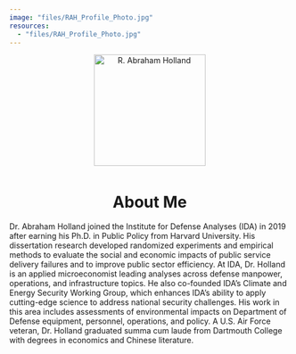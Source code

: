 ```yaml
---
image: "files/RAH_Profile_Photo.jpg"
resources:
  - "files/RAH_Profile_Photo.jpg"
---
```


```{=html}
<div style="text-align:center; margin-bottom: 1rem;">
  <img
    src="files/RAH_Profile_Photo.jpg"
    alt="R. Abraham Holland"
    style="width:200px; /* no border-radius, so it stays square */ margin-bottom:0.5rem;"
  />
  <h1>About Me</h1>
</div>

```

Dr. Abraham Holland joined the Institute for Defense Analyses (IDA) in 2019 after earning his Ph.D. in Public Policy from Harvard University. His dissertation research developed randomized experiments and empirical methods to evaluate the social and economic impacts of public service delivery failures and to improve public sector efficiency. At IDA, Dr. Holland is an applied microeconomist leading analyses across defense manpower, operations, and infrastructure topics. He also co-founded IDA’s Climate and Energy Security Working Group, which enhances IDA’s ability to apply cutting-edge science to address national security challenges. His work in this area includes assessments of environmental impacts on Department of Defense equipment, personnel, operations, and policy. A U.S. Air Force veteran, Dr. Holland graduated summa cum laude from Dartmouth College with degrees in economics and Chinese literature.